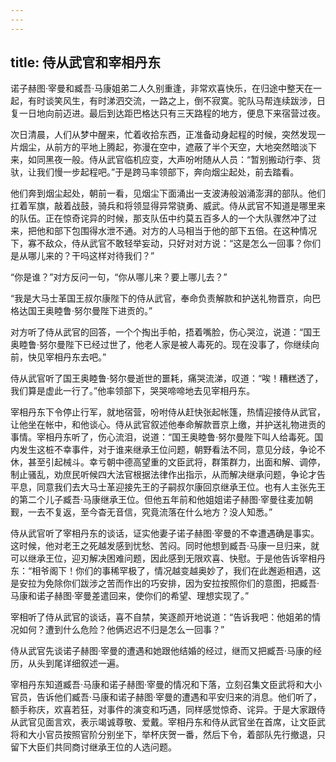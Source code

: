 ```yaml
---
---
---
```

title: 侍从武官和宰相丹东
---




诺子赫图·宰曼和臧吾·马康姐弟二人久别重逢，非常欢喜快乐，在归途中整天在一起，有时谈笑风生，有时涕泗交流，一路之上，倒不寂寞。驼队马帮连续跋涉，日复一日地向前迈进。最后到达距巴格达只有三天路程的地方，便息下来宿营过夜。

次日清晨，人们从梦中醒来，忙着收拾东西，正准备动身起程的时候，突然发现一片烟尘，从前方的平地上腾起，弥漫在空中，遮蔽了半个天空，大地突然暗淡下来，如同黑夜一般。侍从武官临机应变，大声吩咐随从人员：“暂别搬动行李、货驮，让我们慢一步起程吧。”于是跨马率领部下，奔向烟尘起处，前去踏看。

他们奔到烟尘起处，朝前一看，见烟尘下面涌出一支波涛般汹涌澎湃的部队。他们扛着军旗，敲着战鼓，骑兵和将领显得异常骁勇、威武。侍从武官不知道是哪里来的队伍。正在惊奇诧异的时候，那支队伍中约莫五百多人的一个大队骤然冲了过来，把他和部下包围得水泄不通。对方的人马相当于他的部下五倍。在这种情况下，寡不敌众，侍从武官不敢轻举妄动，只好对对方说：“这是怎么一回事？你们是从哪儿来的？干吗这样对待我们？”

“你是谁？”对方反问一句，“你从哪儿来？要上哪儿去？”

“我是大马士革国王叔尔康陛下的侍从武官，奉命负责解款和护送礼物晋京，向巴格达国王奥睦鲁·努尔曼陛下进贡的。”

对方听了侍从武官的回答，一个个掏出手帕，捂着嘴脸，伤心哭泣，说道：“国王奥睦鲁·努尔曼陛下已经过世了，他老人家是被人毒死的。现在没事了，你继续向前，快见宰相丹东去吧。”

侍从武官听了国王奥睦鲁·努尔曼逝世的噩耗，痛哭流涕，叹道：“唉！糟糕透了，我们算是虚此一行了。”他率领部下，哭哭啼啼地去见宰相丹东。

宰相丹东下令停止行军，就地宿营，吩咐侍从赶快张起帐篷，热情迎接侍从武官，让他坐在帐中，和他谈心。侍从武官叙述他奉命解款晋京上缴，并护送礼物进贡的事情。宰相丹东听了，伤心流泪，说道：“国王奥睦鲁·努尔曼陛下叫人给毒死。国内发生这桩不幸事件，对于谁来继承王位问题，朝野看法不同，意见分歧，争论不休，甚至引起械斗。幸亏朝中德高望重的文臣武将，群策群力，出面和解、调停，制止骚乱，劝庶民听候四大法官根据法律作出指示，从而解决继承问题，争论才告平息，同意我们去大马士革迎接先王的子嗣叔尔康回京继承王位。也有人主张先王的第二个儿子臧吾·马康继承王位。但他五年前和他姐姐诺子赫图·宰曼往麦加朝觐，一去不复返，至今杳无音信，究竟流落在什么地方？没人知悉。”

侍从武官听了宰相丹东的谈话，证实他妻子诺子赫图·宰曼的不幸遭遇确是事实。这时候，他对老王之死越发感到忧愁、苦闷。同时他想到臧吾·马康一旦归来，就可以继承王位，迎刃解决困难问题，因此感到无限欢喜、快慰。于是他告诉宰相丹东：“相爷阁下！你们的事稀罕极了，情况越变越奥妙了，我们在此邂逅相遇，这是安拉为免除你们跋涉之苦而作出的巧安排，因为安拉按照你们的意图，把臧吾·马康和诺子赫图·宰曼差遣回来，使你们的希望、理想实现了。”

宰相听了侍从武官的谈话，喜不自禁，笑逐颜开地说道：“告诉我吧：他姐弟的情况如何？遭到什么危险？他俩迟迟不归是怎么一回事？”

侍从武官先谈诺子赫图·宰曼的遭遇和她跟他结婚的经过，继而又把臧吾·马康的经历，从头到尾详细叙述一遍。

宰相丹东知道臧吾·马康和诺子赫图·宰曼的情况和下落，立刻召集文臣武将和大小官员，告诉他们臧吾·马康和诺子赫图·宰曼的遭遇和平安归来的消息。他们听了，额手称庆，欢喜若狂，对事件的演变和巧遇，同样感觉惊奇、诧异。于是大家跟侍从武官见面言欢，表示竭诚尊敬、爱戴。宰相丹东和侍从武官坐在首席，让文臣武将和大小官员按照官阶分别坐下，举杯庆贺一番，然后下令，着部队先行撤退，只留下大臣们共同商讨继承王位的人选问题。